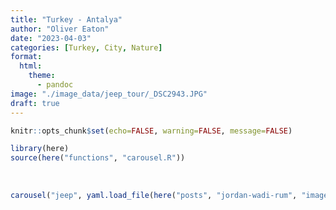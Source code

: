 ```yaml
---
title: "Turkey - Antalya"
author: "Oliver Eaton"
date: "2023-04-03"
categories: [Turkey, City, Nature]
format: 
  html:
    theme: 
      - pandoc
image: "./image_data/jeep_tour/_DSC2943.JPG"
draft: true
---
```


```r
knitr::opts_chunk$set(echo=FALSE, warning=FALSE, message=FALSE)
```

```r
library(here)
source(here("functions", "carousel.R"))
```

<br>

```r
carousel("jeep", yaml.load_file(here("posts", "jordan-wadi-rum", "image_data", "jeep_tour", "jeep_tour.yml")))
```

